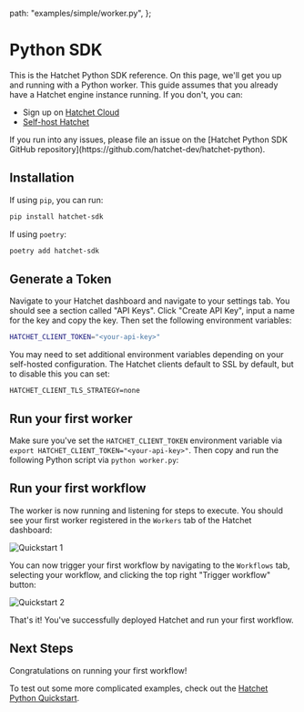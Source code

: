 
  path: "examples/simple/worker.py",
};


# Python SDK

This is the Hatchet Python SDK reference. On this page, we'll get you up and running with a Python worker. This guide assumes that you already have a Hatchet engine instance running. If you don't, you can:

- Sign up on [Hatchet Cloud](https://cloud.onhatchet.run)
- [Self-host Hatchet](https://docs.hatchet.run/self-hosting)

<Callout type="info" emoji="🪓">
  If you run into any issues, please file an issue on the [Hatchet Python SDK
  GitHub repository](https://github.com/hatchet-dev/hatchet-python).
</Callout>

## Installation

If using `pip`, you can run:

```sh
pip install hatchet-sdk
```

If using `poetry`:

```sh
poetry add hatchet-sdk
```

## Generate a Token

Navigate to your Hatchet dashboard and navigate to your settings tab. You should see a section called "API Keys". Click "Create API Key", input a name for the key and copy the key. Then set the following environment variables:

```sh
HATCHET_CLIENT_TOKEN="<your-api-key>"
```

<Callout type="info" emoji="🪓">
You may need to set additional environment variables depending on your self-hosted configuration. The Hatchet clients default to SSL by default, but to disable this you can set:

```
HATCHET_CLIENT_TLS_STRATEGY=none
```

</Callout>

## Run your first worker

Make sure you've set the `HATCHET_CLIENT_TOKEN` environment variable via `export HATCHET_CLIENT_TOKEN="<your-api-key>"`. Then copy and run the following Python script via `python worker.py`:

<GithubSnippet src={SimpleWorkflow} target="Simple" />


## Run your first workflow

The worker is now running and listening for steps to execute. You should see your first worker registered in the `Workers` tab of the Hatchet dashboard:

![Quickstart 1](/quickstart-1.png)

You can now trigger your first workflow by navigating to the `Workflows` tab, selecting your workflow, and clicking the top right "Trigger workflow" button:

![Quickstart 2](/quickstart-2.png)

That's it! You've successfully deployed Hatchet and run your first workflow.

## Next Steps

Congratulations on running your first workflow!

To test out some more complicated examples, check out the [Hatchet Python Quickstart](https://github.com/hatchet-dev/hatchet-python-quickstart).
